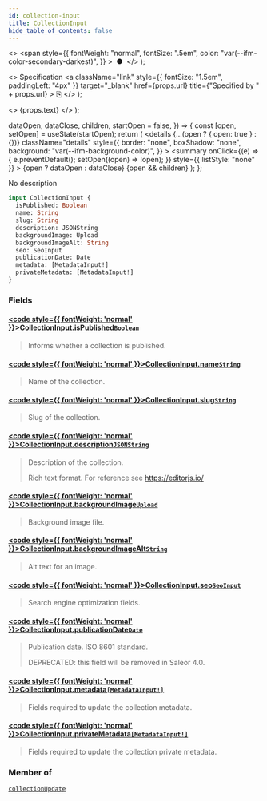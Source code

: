 ```yaml
---
id: collection-input
title: CollectionInput
hide_table_of_contents: false
---
```


  <>
    <span
      style={{
        fontWeight: "normal",
        fontSize: ".5em",
        color: "var(--ifm-color-secondary-darkest)",
      }}
    >
      &nbsp;●&nbsp;
    </span>
  </>
);

  <>
    Specification
    <a
      className="link"
      style={{ fontSize: "1.5em", paddingLeft: "4px" }}
      target="\_blank"
      href={props.url}
      title={"Specified by " + props.url}
    >
      ⎘
    </a>
  </>
);

  <>
    <span className={props.class}>{props.text}</span>
  </>
);


  dataOpen,
  dataClose,
  children,
  startOpen = false,
}) => {
  const [open, setOpen] = useState(startOpen);
  return (
    <details
      {...(open ? { open: true } : {})}
      className="details"
      style={{
        border: "none",
        boxShadow: "none",
        background: "var(--ifm-background-color)",
      }}
    >
      <summary
        onClick={(e) => {
          e.preventDefault();
          setOpen((open) => !open);
        }}
        style={{ listStyle: "none" }}
      >
        {open ? dataOpen : dataClose}
      </summary>
      {open && children}
    </details>
  );
};

No description

```graphql
input CollectionInput {
  isPublished: Boolean
  name: String
  slug: String
  description: JSONString
  backgroundImage: Upload
  backgroundImageAlt: String
  seo: SeoInput
  publicationDate: Date
  metadata: [MetadataInput!]
  privateMetadata: [MetadataInput!]
}
```

### Fields

#### [<code style={{ fontWeight: 'normal' }}>CollectionInput.<b>isPublished</b></code>](#)<Bullet />[`Boolean`](../../../api-reference/miscellaneous/scalars/boolean) <Badge class="badge badge--secondary" text="scalar"/>

> Informs whether a collection is published.

#### [<code style={{ fontWeight: 'normal' }}>CollectionInput.<b>name</b></code>](#)<Bullet />[`String`](../../../api-reference/miscellaneous/scalars/string) <Badge class="badge badge--secondary" text="scalar"/>

> Name of the collection.

#### [<code style={{ fontWeight: 'normal' }}>CollectionInput.<b>slug</b></code>](#)<Bullet />[`String`](../../../api-reference/miscellaneous/scalars/string) <Badge class="badge badge--secondary" text="scalar"/>

> Slug of the collection.

#### [<code style={{ fontWeight: 'normal' }}>CollectionInput.<b>description</b></code>](#)<Bullet />[`JSONString`](../../../api-reference/miscellaneous/scalars/jsonstring) <Badge class="badge badge--secondary" text="scalar"/>

> Description of the collection.
>
> Rich text format. For reference see https://editorjs.io/

#### [<code style={{ fontWeight: 'normal' }}>CollectionInput.<b>backgroundImage</b></code>](#)<Bullet />[`Upload`](../../../api-reference/miscellaneous/scalars/upload) <Badge class="badge badge--secondary" text="scalar"/>

> Background image file.

#### [<code style={{ fontWeight: 'normal' }}>CollectionInput.<b>backgroundImageAlt</b></code>](#)<Bullet />[`String`](../../../api-reference/miscellaneous/scalars/string) <Badge class="badge badge--secondary" text="scalar"/>

> Alt text for an image.

#### [<code style={{ fontWeight: 'normal' }}>CollectionInput.<b>seo</b></code>](#)<Bullet />[`SeoInput`](../../../api-reference/miscellaneous/inputs/seo-input) <Badge class="badge badge--secondary" text="input"/>

> Search engine optimization fields.

#### [<code style={{ fontWeight: 'normal' }}>CollectionInput.<b>publicationDate</b></code>](#)<Bullet />[`Date`](../../../api-reference/miscellaneous/scalars/date) <Badge class="badge badge--secondary" text="scalar"/>

> Publication date. ISO 8601 standard.
>
> DEPRECATED: this field will be removed in Saleor 4.0.

#### [<code style={{ fontWeight: 'normal' }}>CollectionInput.<b>metadata</b></code>](#)<Bullet />[`[MetadataInput!]`](../../../api-reference/miscellaneous/inputs/metadata-input) <Badge class="badge badge--secondary" text="list"/> <Badge class="badge badge--secondary" text="input"/>

> Fields required to update the collection metadata.
>
> <Badge text="Added in Saleor 3.8" class="secondary margin-bottom--sm" />

#### [<code style={{ fontWeight: 'normal' }}>CollectionInput.<b>privateMetadata</b></code>](#)<Bullet />[`[MetadataInput!]`](../../../api-reference/miscellaneous/inputs/metadata-input) <Badge class="badge badge--secondary" text="list"/> <Badge class="badge badge--secondary" text="input"/>

> Fields required to update the collection private metadata.
>
> <Badge text="Added in Saleor 3.8" class="secondary margin-bottom--sm" />

### Member of

[`collectionUpdate`](../../../api-reference/products/mutations/collection-update) <Badge class="badge badge--secondary" text="mutation"/>
